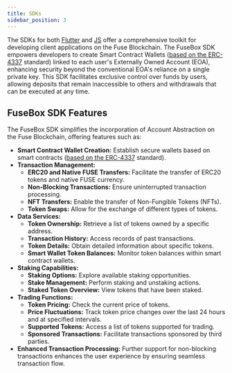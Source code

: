 ```yaml
---
title: SDKs
sidebar_position: 3
---
```


The SDKs for both [Flutter](https://pub.dev/packages/fuse_wallet_sdk) and [JS](https://www.npmjs.com/package/@fuseio/fusebox-web-sdk) offer a comprehensive toolkit for developing client applications on the Fuse Blockchain. The FuseBox SDK empowers developers to create Smart Contract Wallets ([based on the ERC-4337](https://eips.ethereum.org/EIPS/eip-4337) standard) linked to each user's Externally Owned Account (EOA), enhancing security beyond the conventional EOA's reliance on a single private key. This SDK facilitates exclusive control over funds by users, allowing deposits that remain inaccessible to others and withdrawals that can be executed at any time.

## FuseBox SDK Features

The FuseBox SDK simplifies the incorporation of Account Abstraction on the Fuse Blockchain, offering features such as:

- **Smart Contract Wallet Creation:** Establish secure wallets based on smart contracts ([based on the ERC-4337](https://eips.ethereum.org/EIPS/eip-4337) standard).
- **Transaction Management:**
  - **ERC20 and Native FUSE Transfers:** Facilitate the transfer of ERC20 tokens and native FUSE currency.
  - **Non-Blocking Transactions:** Ensure uninterrupted transaction processing.
  - **NFT Transfers:** Enable the transfer of Non-Fungible Tokens (NFTs).
  - **Token Swaps:** Allow for the exchange of different types of tokens.
- **Data Services:**
  - **Token Ownership:** Retrieve a list of tokens owned by a specific address.
  - **Transaction History:** Access records of past transactions.
  - **Token Details:** Obtain detailed information about specific tokens.
  - **Smart Wallet Token Balances:** Monitor token balances within smart contract wallets.
- **Staking Capabilities:**
  - **Staking Options:** Explore available staking opportunities.
  - **Stake Management:** Perform staking and unstaking actions.
  - **Staked Token Overview:** View tokens that have been staked.
- **Trading Functions:**
  - **Token Pricing:** Check the current price of tokens.
  - **Price Fluctuations:** Track token price changes over the last 24 hours and at specified intervals.
  - **Supported Tokens:** Access a list of tokens supported for trading.
  - **Sponsored Transactions:** Facilitate transactions sponsored by third parties.
- **Enhanced Transaction Processing:** Further support for non-blocking transactions enhances the user experience by ensuring seamless transaction flow.
